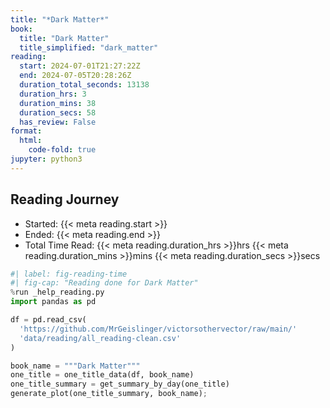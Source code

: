 ```yaml
---
title: "*Dark Matter*"
book:
  title: "Dark Matter"
  title_simplified: "dark_matter"
reading:
  start: 2024-07-01T21:27:22Z
  end: 2024-07-05T20:28:26Z
  duration_total_seconds: 13138
  duration_hrs: 3
  duration_mins: 38
  duration_secs: 58
  has_review: False
format:
  html:
    code-fold: true
jupyter: python3
---
```


## Reading Journey

* Started: {{< meta reading.start >}}
* Ended: {{< meta reading.end >}}
* Total Time Read: {{< meta reading.duration_hrs >}}hrs {{< meta reading.duration_mins >}}mins {{< meta reading.duration_secs >}}secs

```python
#| label: fig-reading-time
#| fig-cap: "Reading done for Dark Matter"
%run _help_reading.py
import pandas as pd

df = pd.read_csv(
  'https://github.com/MrGeislinger/victorsothervector/raw/main/'
  'data/reading/all_reading-clean.csv'
)

book_name = """Dark Matter"""
one_title = one_title_data(df, book_name)
one_title_summary = get_summary_by_day(one_title)
generate_plot(one_title_summary, book_name);
```
